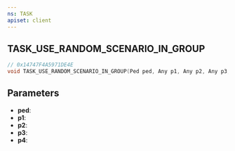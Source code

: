 ```yaml
---
ns: TASK
apiset: client
---
```

## TASK_USE_RANDOM_SCENARIO_IN_GROUP

```c
// 0x14747F4A5971DE4E
void TASK_USE_RANDOM_SCENARIO_IN_GROUP(Ped ped, Any p1, Any p2, Any p3, Any p4);
```


## Parameters
* **ped**:
* **p1**:
* **p2**:
* **p3**:
* **p4**: